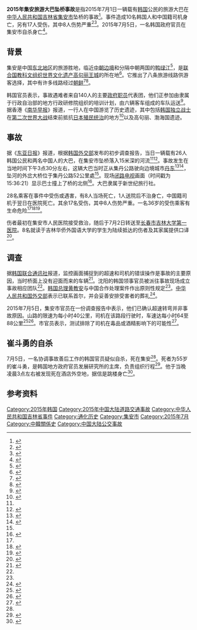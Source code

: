 {{coord|40|55|21.8|N|125|46|23.3|E|type:landmark|display=title}}
{{Infobox bus accident
|title = 集安旅游大巴坠桥事故
|boxwidth = 
|image =  {{Location map
 |China Jilin
|relief=1
 |width=256
 |label=事故地点
 |lat_deg=40
 |lat_min=55
 |lat_sec=22
 |lon_deg=125
 |lon_min=46
 |lon_sec=23
}}
|image_width = 
|date =2015年7月1日
|time = 15:36 (3:36 p.m.)
|location = [[吉林省|吉林省]][[集安市|集安市]][[涼水朝鮮族鄉|涼水朝鮮族鄉]]外岔大橋<ref name="yzwb">{{cite web|title=韩国旅游团吉林遇车祸 大巴坠桥致9人死亡|url=http://m.yangtse.com/content/563605.html|website=揚子晚報网|accessdate=2015-07-29|date=2015-07-02}}{{dead link|date=2018年5月 |bot=InternetArchiveBot |fix-attempted=yes }}</ref>，近[[中朝边界|中朝边界]]
|location-dist =
|location-dist-mi =
|location-dir =
|location-city =
|country = {{PRC}}
|line = 
|operator = 新世纪旅行社
|owner = 
|type = 
|cause = 车速过快
|buses =1
|other = 
|pax = 28
|peds = 
|deaths = 11
|injuries = 17
|damage = 
|property =
}}
'''2015年集安旅游大巴坠桥事故'''是指2015年7月1日一辆载有[[韩国|韩国]]公民的旅游大巴在[[中华人民共和国|中华人民共和国]][[吉林省|吉林省]][[集安市|集安市]]坠桥的事故<ref>{{cite web|title=吉林旅行社大巴坠桥 事故致10名游客死亡|url=http://news.ifeng.com/a/20150702/44085736_0.shtml|website=凤凰网|accessdate=2015-07-28|date=2015-07-02|archive-date=2017-04-12|archive-url=https://web.archive.org/web/20170412143520/http://news.ifeng.com/a/20150702/44085736_0.shtml|dead-url=no}}</ref>。事件造成10名韩国人和中国籍司机身亡，另有17人受伤，其中8人伤势严重<ref>{{cite web|title=旅游大巴坠桥10名韩国游客遇难|url=http://ah.ifeng.com/travel/detail_2015_07/02/4067774_0.shtml|website=凤凰网|accessdate=2015-07-28|date=2015-07-02|archive-date=2016-03-04|archive-url=https://web.archive.org/web/20160304121831/http://ah.ifeng.com/travel/detail_2015_07/02/4067774_0.shtml|dead-url=no}}</ref><ref>{{cite web|title=吉林载28人旅游大巴坠桥致9人死亡 包括7名韩国游客|url=http://news.china.com/domestic/945/20150701/19938486.html?|accessdate=2015-07-28|date=2015-07-01|archive-date=2016-03-04|archive-url=https://web.archive.org/web/20160304215934/http://news.china.com/domestic/945/20150701/19938486.html|dead-url=no}}</ref>。2015年7月5日，一名韩国政府官员在集安市自杀身亡<ref name="网易">{{cite web|title=韩国一名来华处理集安旅游大巴事故人员酒店坠亡|url=http://news.163.com/15/0705/06/ATO6PAVE00014JB6.html#p=ATFM27ON00AP0001|website=网易新闻|accessdate=2015-07-28|date=2015-07-05|archive-date=2017-12-07|archive-url=https://web.archive.org/web/20171207150933/http://news.163.com/15/0705/06/ATO6PAVE00014JB6.html#p=ATFM27ON00AP0001|dead-url=yes}}</ref>。

== 背景 ==
{{main|集安市}}
集安是中国[[东北地区|东北地区]]的旅游胜地，临近[[中朝边境|中朝边境]]和分隔中朝两国的[[鸭绿江|鸭绿江]]<ref>{{cite web|title=集安概况|url=http://www.jilinja.gov.cn/jadlwz.asp|website=集安市政府公众信息网|accessdate=2015-07-28|deadurl=yes|archiveurl=https://web.archive.org/web/20150420044409/http://www.jilinja.gov.cn/jadlwz.asp|archivedate=2015-04-20}}</ref>，是[[联合国教科文组织|联合国教科文组织]][[世界文化遗产|世界文化遗产]][[高句丽王城、王陵及贵族墓葬|高句丽王城]]的所在地<ref>{{cite web|title=探访集安高句丽王城 感受曾经的辉煌文明|url=http://travel.sina.com.cn/china/2014-05-08/1631261293.shtml|website=新浪网|accessdate=2015-07-28|date=2014-05-08|archive-date=2019-02-13|archive-url=https://web.archive.org/web/20190213120707/http://travel.sina.com.cn/china/2014-05-08/1631261293.shtml|dead-url=no}}</ref>。它推出了八条旅游线路供游客选择，其中有许多线路经过[[朝鲜|朝鲜]]<ref>{{cite web|title=旅游线路|url=http://www.jatravel.com/ja5.asp|website=集安市旅游局|accessdate=2015-07-28|deadurl=yes|archiveurl=https://web.archive.org/web/20140605015153/http://www.jatravel.com//ja5.asp|archivedate=2014-06-05}}</ref><ref>{{cite web|title=Ji'an's tourism industry takes off|url=http://www.chinadaily.com.cn/m/jilin/2015-06/25/content_21101272.htm|website=China Daily|accessdate=2015-07-28|date=2015-06-25|archive-date=2019-02-13|archive-url=https://web.archive.org/web/20190213120706/http://www.chinadaily.com.cn/m/jilin/2015-06/25/content_21101272.htm|dead-url=no}}</ref>。

韩国官员表示，事故遇难者来自140人的主要[[公務員|政府职员]]代表团，他们正参加由隶属于行政自治部的地方行政研修院组织的培训计划，由六辆客车组成的车队运送<ref name="korea times">{{cite web|title=10 S. Koreans killed in bus accident in China|url=http://www.koreatimesus.com/10-s-koreans-killed-in-bus-accident-in-china/|date=2015-07-01|publisher=韩国时报|accessdate=2015-07-03|archive-date=2015-07-02|archive-url=https://web.archive.org/web/20150702172259/http://www.koreatimesus.com/10-s-koreans-killed-in-bus-accident-in-china/|dead-url=no}}</ref>。据香港《[[南华早报|南华早报]]》报道，一行人在中国游览了历史遗迹，其中包括[[韩国独立运动|韩国独立战士]]在[[第二次世界大战|第二次世界大战]]结束前抵抗[[朝鲜日治时期|日本殖民统治]]的地方<ref>{{cite web|title=Ten South Koreans killed in bus crash in northern China|url=http://www.scmp.com/news/china/society/article/1831622/ten-south-koreans-killed-bus-crash-northern-china|website=[[South_China_Morning_Post|South China Morning Post]]|accessdate=2015-07-28|archive-date=2015-07-05|archive-url=https://web.archive.org/web/20150705014055/http://www.scmp.com/news/china/society/article/1831622/ten-south-koreans-killed-bus-crash-northern-china|dead-url=no}}</ref>以及高句丽、渤海国遗迹。

== 事故 ==
据《[[东亚日报|东亚日报]]》报道，根据[[韩国外交部|韩国外交部]]发布的初步调查报告，当日一辆载有26人韩国公民和两名中国人的大巴，在集安市坠桥落入15米深的河流<ref name="korea times"/><ref name="donga">{{cite web|last=Song|first=Chung|title=‘공무원 버스’ 급커브 지점서 과속 정황|url=http://news.donga.com/Main/3/all/20150703/72255466/1|date=2015-07-03|publisher=The Dong-a Ilbo|language=ko|accessdate=2015-07-03|archive-date=2015-07-05|archive-url=https://web.archive.org/web/20150705204011/http://news.donga.com/Main/3/all/20150703/72255466/1|dead-url=no}}</ref>。事故发生在当地时间下午3点30分左右，这辆大巴当时正从集丹公路驶向边境城市[[丹东|丹东]]<ref>{{cite web|title=吉林大巴坠桥事故16名韩国伤者被转移到长春接受救治|url=http://www.chinanews.com/sh/2015/07-02/7380490.shtml|website=中国新闻网|accessdate=2015-07-28|date=2015-07-02|archive-date=2015-07-04|archive-url=https://web.archive.org/web/20150704191705/http://www.chinanews.com/sh/2015/07-02/7380490.shtml|dead-url=no}}</ref><ref>{{cite web|title=吉林集丹公路大巴坠桥已致11死17伤|url=http://www.jcrb.com/tpjj/201507/t20150702_1522319.html|website=正义网|accessdate=2015-07-28|date=2015-07-02|archive-date=2015-07-05|archive-url=https://web.archive.org/web/20150705015736/http://www.jcrb.com/tpjj/201507/t20150702_1522319.html|dead-url=no}}</ref>，坠河的外岔大桥位于集丹公路52公里處<ref name="yzwb"/>。现场[[闭路电视|闭路电视]]画面（时间戳为15:36:21）显示巴士撞上了桥的北侧<ref>{{cite web|title=吉林旅游大巴出事瞬间画面曝光：车一溜烟冲下桥|url=http://news.fznews.com.cn/fuzhou/20150705/559881f87d98f.shtml|website=福州新闻网|accessdate=2015-07-28|date=2015-07-05|archive-date=2019-02-13|archive-url=https://web.archive.org/web/20190213120707/http://news.fznews.com.cn/fuzhou/20150705/559881f87d98f.shtml|dead-url=no}}</ref>。大巴隶属于新世纪旅行社。

28名乘客在事件中受伤或遇害，有8人当场死亡，1人送院后不治身亡，中国籍司机于翌日在医院死亡。其余17名受伤，其中8人伤势严重。一名36岁的受伤乘客有生命危险<ref name="korea times"/><ref name="reuters">{{cite web|title=South Koreans dead in China bus crash|url=http://in.reuters.com/video/2015/07/02/south-koreans-dead-in-china-bus-crash?videoId=364794466|date=2015-07-02|publisher=[[Reuters|Reuters]]|accessdate=2015-07-03|archive-date=2015-07-04|archive-url=https://web.archive.org/web/20150704205326/http://in.reuters.com/video/2015/07/02/south-koreans-dead-in-china-bus-crash?videoId=364794466|dead-url=no}}</ref><ref name="yonhap03072015">{{cite news|title=Speeding, driver error may be blamed for bus plunge in China|url=http://english.yonhapnews.co.kr/national/2015/07/03/0301000000AEN20150703006600315.html|accessdate=2015-07-03|agency=[[韩国联合通讯社|韩国联合通讯社]]|date=2015-07-03|archive-date=2017-09-18|archive-url=https://web.archive.org/web/20170918155314/http://english.yonhapnews.co.kr/national/2015/07/03/0301000000AEN20150703006600315.html|dead-url=no}}</ref>。

伤者最初在集安市人民医院接受救治，随后于7月2日转送至[[长春市|长春市]][[吉林大学|吉林大学第一医院]]。8名就读于吉林华侨外国语大学的学生为陆续抵达的伤者及其家属提供口译<ref>{{cite web|title=长春大学生为韩旅游团车祸伤者当翻译|url=http://news.sohu.com/20150703/n416126287.shtml|website=搜狐|accessdate=2015-07-28|date=2015-07-03|archive-date=2019-02-13|archive-url=https://web.archive.org/web/20190213120707/http://news.sohu.com/20150703/n416126287.shtml|dead-url=no}}</ref>。

== 调查 ==
据[[韩国联合通讯社|韩国联合通讯社]]报道，监控画面捕捉到的超速和司机的错误操作是事故的主要原因，当时桥面上没有迎面而来的车辆<ref>{{cite web|title=吉林集安旅游大巴坠桥调查结果：司机超速酿惨剧|url=http://news.cnr.cn/native/gd/20150704/t20150704_519075344.shtml|website=中央人民广播电台|accessdate=2015-07-28|date=2015-07-04|archive-date=2016-03-08|archive-url=https://web.archive.org/web/20160308030226/http://news.cnr.cn/native/gd/20150704/t20150704_519075344.shtml|dead-url=no}}</ref>。沈阳的韩国领事官员被派往事故现场成立事故相应团队<ref name="korea times"/>。[[韩国总理|韩国总理]][[黄教安|黄教安]]与中国合作处理案件作出原则性规定<ref name="reuters"/>。[[中华人民共和国外交部|中华人民共和国外交部]]表示已联系首尔，并会妥善安排受害者的葬礼<ref>{{cite web|title=2015年7月2日外交部发言人华春莹主持例行记者会|url=http://www.fmprc.gov.cn/mfa_chn/fyrbt_602243/jzhsl_602247/t1277986.shtml|website=中华人民共和国外交部网站|accessdate=2015-07-28|date=2015-07-02|archive-date=2015-07-22|archive-url=https://web.archive.org/web/20150722235241/http://www.fmprc.gov.cn/mfa_chn/fyrbt_602243/jzhsl_602247/t1277986.shtml|dead-url=no}}</ref>。

2015年7月5日，集安市官员在一份调查报告中表示，他们已确认超速转弯并非事故原因。山路的限速为每小时40公里，司机在该路段行驶时，车速达每小时64至88公里<ref>{{cite web|title=VIDEO: Chinese bus crash caught on camera, 11 dead|url=http://www.wptv.com/news/world/video-chinese-bus-crash-caught-on-camera-11-dead|date=2015-07-05|publisher=WPTV-TV/[[CNN|CNN]]|accessdate=2015-07-06|deadurl=yes|archiveurl=https://web.archive.org/web/20150707074314/http://www.wptv.com/news/world/video-chinese-bus-crash-caught-on-camera-11-dead|archivedate=2015-07-07}}</ref><ref name="bodies">{{cite web|title=10 tourist bodies to be sent back to South Korea|url=http://www.china.org.cn/china/2015-07/06/content_35989136.htm|date=2015-07-06|publisher=[[中国网|中国网]]|accessdate=2015-07-12|archive-date=2015-08-16|archive-url=https://web.archive.org/web/20150816034700/http://www.china.org.cn/china/2015-07/06/content_35989136.htm|dead-url=no}}</ref>。市官员表示，测试排除了司机在毒品或酒精影响下的可能性<ref>{{cite web|title=韩国旅游团车祸通报：排除司机酒驾、毒驾嫌疑|url=http://www.cuonews.com/news/99226.html|accessdate=2015-07-28|date=2015-07-05|deadurl=yes|archiveurl=https://archive.is/20150728122016/http://www.cuonews.com/news/99226.html|archivedate=2015-07-28|df=}}</ref>。

== 崔斗勇的自杀 ==
7月5日，一名协调事故善后工作的韩国官员疑似自杀，死在集安<ref name="网易"/>。死者为55岁的崔斗勇，是韩国地方政府官员发展研究所的主席，负责组织行程<ref>{{cite web|title=韩官员崔斗永 吉林堕楼身亡|url=http://www.taiwan.cn/xwzx/gj/201507/t20150706_10184356.htm|website=中国台湾网|accessdate=2015-07-28|date=2015-07-06|deadurl=yes|archiveurl=https://web.archive.org/web/20160305004931/http://www.taiwan.cn/xwzx/gj/201507/t20150706_10184356.htm|archivedate=2016-03-05}}</ref>。他于当晚凌晨3点左右被发现死在酒店外空地，据信是跳楼身亡<ref>{{cite web|title=吉林警方：处理大巴事故的韩国官员系跳楼自杀|url=http://focus.scol.com.cn/zgsz/201507/10214809.html|website=四川在线|accessdate=2015-07-28|date=2015-07-06}}{{Dead link|date=2020年1月 |bot=InternetArchiveBot |fix-attempted=yes }}</ref>。

== 参考资料 ==
{{Reflist|2}}

[[Category:2015年韩国|Category:2015年韩国]]
[[Category:2015年中国大陆道路交通事故|Category:2015年中国大陆道路交通事故]]
[[Category:中华人民共和国吉林省事件|Category:中华人民共和国吉林省事件]]
[[Category:通化历史|Category:通化历史]]
[[Category:集安市|Category:集安市]]
[[Category:2015年7月|Category:2015年7月]]
[[Category:中韓關係史|Category:中韓關係史]]
[[Category:中国大陆公交事故|Category:中国大陆公交事故]]
